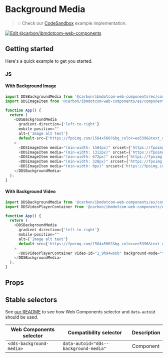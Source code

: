 
# Background Media

> 💡 Check our
> [CodeSandbox](https://githubbox.com/carbon-design-system/carbon-for-ibm-dotcom/tree/master/packages/web-components/examples/codesandbox/components-react/background-media)
> example implementation.

[![Edit @carbon/ibmdotcom-web-components](https://codesandbox.io/static/img/play-codesandbox.svg)](https://githubbox.com/carbon-design-system/carbon-for-ibm-dotcom/tree/master/packages/web-components/examples/codesandbox/components-react/background-media)

## Getting started

Here's a quick example to get you started.

### JS

#### With Background Image

```javascript
import DDSBackgroundMedia from '@carbon/ibmdotcom-web-components/es/components-react/background-media/background-media';
import DDSImageItem from '@carbon/ibmdotcom-web-components/es/components-react/image/image-item';

function App() {
  return (
    <DDSBackgroundMedia
      gradient-direction={'left-to-right'}
      mobile-position=""
      alt={'Image alt text'}
      default-src={'https://fpoimg.com/1584x560?&bg_color=ee5396&text_color=161616'}
    >
      <DDSImageItem media="(min-width: 1584px)" srcset={'https://fpoimg.com/1584x560?&bg_color=ee5396&text_color=161616'}> </DDSImageItem>
      <DDSImageItem media="(min-width: 1312px)" srcset={'https://fpoimg.com/1594x887?text=16:9&bg_color=ee5396&text_color=161616'}> </DDSImageItem>
      <DDSImageItem media="(min-width: 672px)" srcset={'https://fpoimg.com/1594x887?text=16:9&bg_color=ee5396&text_color=161616'}> </DDSImageItem>
      <DDSImageItem media="(min-width: 320px)" srcset={'https://fpoimg.com/480x360?text=4:3&bg_color=ee5396&text_color=161616'}> </DDSImageItem>
      <DDSImageItem media="(min-width: 0px)" srcset={'https://fpoimg.com/480x360?text=4:3&bg_color=ee5396&text_color=161616'}> </DDSImageItem>
    </DDSBackgroundMedia>
  );
}
```

#### With Background Video

```javascript
import DDSBackgroundMedia from '@carbon/ibmdotcom-web-components/es/components-react/background-media/background-media';
import DDSVideoPlayerContainer from '@carbon/ibmdotcom-web-components/es/components-react/video-player/video-player-container';

function App() {
  return (
    <DDSBackgroundMedia
      gradient-direction={'left-to-right'}
      mobile-position=""
      alt={'Image alt text'}
      default-src={'https://fpoimg.com/1584x560?&bg_color=ee5396&text_color=161616'}
    >
      <DDSVideoPlayerContainer video-id="1_9h94wo6b" background-mode="true"></DDSVideoPlayerContainer>
    </DDSBackgroundMedia>
  );
}
```


## Props

<Props of={PropTypesRef} />

## Stable selectors

See [our README](https://github.com/carbon-design-system/carbon-for-ibm-dotcom/tree/master/packages/web-components#stable-selectors-for-analytics-and-integratione2e-testing-in-web-components) to see how Web Components selector and `data-autoid` should be used.

| Web Components selector  | Compatibility selector                | Description |
| ------------------------ | ------------------------------------- | ----------- |
| `<dds-background-media>` | `data-autoid="dds--background-media"` | Component   |

<Description markdown={contributing} />
